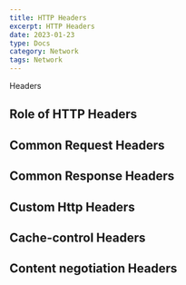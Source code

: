 ```yaml
---
title: HTTP Headers
excerpt: HTTP Headers
date: 2023-01-23
type: Docs
category: Network
tags: Network
---
```


Headers

## Role of HTTP Headers

## Common Request Headers

## Common Response Headers

## Custom Http Headers

## Cache-control Headers

## Content negotiation Headers

